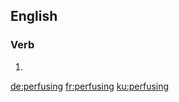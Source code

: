 ==English==

===Verb===
{{head|en|present participle}}

# {{present participle of|perfuse|lang=en|nocat=1}}

[[de:perfusing]]
[[fr:perfusing]]
[[ku:perfusing]]